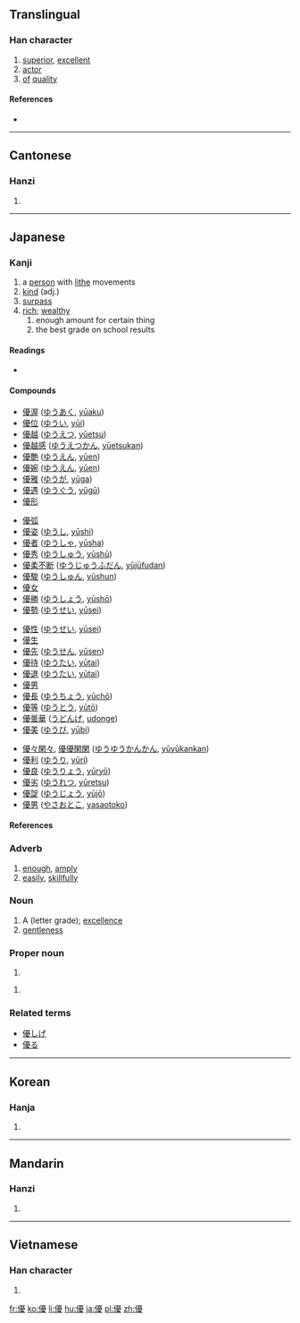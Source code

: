 {{also|优}}
==Translingual==

===Han character===
{{Han char|rn=9|rad=人|as=15|sn=17|four=2124<sub>7</sub>|canj=人一月水 (OMBE)|ids=⿰[[亻]][[憂]]}}

# [[superior]], [[excellent]]
# [[actor]]
# [[of]] [[quality]]{{rfv-sense}}

====References====
* {{Han ref|kx=0120.280|dkj=01261|dj=0254.260|hdz=10233.040|uh=512A|ud=20778|bh=C075|bd=49269}}

----

==Cantonese==

===Hanzi===
{{yue-hanzi|jyut=[[jau1]]|y=yau1|sim=优}}

# {{defn|lang=yue|sort=人15}}

----

==Japanese==

===Kanji===
{{ja-kanji|grade=6|rs=人15}}

# a [[person]] with [[lithe]] movements
# [[kind]] (adj.)
# [[surpass]]
# [[rich]]; [[wealthy]]
## enough amount for certain thing
## the best grade on school results

====Readings====
* {{ja-readings|kanon=[[ゆう]] ([[yū]])|goon=[[う]] ([[u]])|kun=[[やさしい]] ([[yasashii]]), [[すぐれる]] ([[sugureru]]), [[ゆたか]] (yutaka), [[ゆうに]] (yūni), [[わざおぎ]] ([[wazaogi]])|nadzuke=[[かつ]] (katsu), [[ひろ]] (hiro), [[まさ]] (masa), [[まさる]] (masaru), [[ゆたか]] (yutaka)}}

====Compounds====
{{top4}}
* [[優渥]] ([[ゆうあく]], [[yūaku]]) 
* [[優位]] ([[ゆうい]], [[yūi]]) 
* [[優越]] ([[ゆうえつ]], [[yūetsu]]) 
* [[優越感]] ([[ゆうえつかん]], [[yūetsukan]]) 
* [[優艶]] ([[ゆうえん]], [[yūen]]) 
* [[優婉]] ([[ゆうえん]], [[yūen]]) 
* [[優雅]] ([[ゆうが]], [[yūga]]) 
* [[優遇]] ([[ゆうぐう]], [[yūgū]]) 
* [[優形]]
{{mid4}}
* [[優弧]]
* [[優姿]] ([[ゆうし]], [[yūshi]]) 
* [[優者]] ([[ゆうしゃ]], [[yūsha]]) 
* [[優秀]] ([[ゆうしゅう]], [[yūshū]]) 
* [[優柔不断]] ([[ゆうじゅうふだん]], [[yūjūfudan]]) 
* [[優駿]] ([[ゆうしゅん]], [[yūshun]]) 
* [[優女]]
* [[優勝]] ([[ゆうしょう]], [[yūshō]]) 
* [[優勢]] ([[ゆうせい]], [[yūsei]]) 
{{mid4}}
* [[優性]] ([[ゆうせい]], [[yūsei]]) 
* [[優生]]
* [[優先]] ([[ゆうせん]], [[yūsen]]) 
* [[優待]] ([[ゆうたい]], [[yūtai]]) 
* [[優退]] ([[ゆうたい]], [[yūtai]]) 
* [[優男]]
* [[優長]] ([[ゆうちょう]], [[yūchō]]) 
* [[優等]] ([[ゆうとう]], [[yūtō]]) 
* [[優曇華]] ([[うどんげ]], [[udonge]]) 
* [[優美]] ([[ゆうび]], [[yūbi]]) 
{{mid4}}
* [[優々閑々]], [[優優閑閑]] ([[ゆうゆうかんかん]], [[yūyūkankan]]) 
* [[優利]] ([[ゆうり]], [[yūri]]) 
* [[優良]] ([[ゆうりょう]], [[yūryō]]) 
* [[優劣]] ([[ゆうれつ]], [[yūretsu]]) 
* [[優諚]] ([[ゆうじょう]], [[yūjō]])
* [[優男]] ([[やさおとこ]], [[yasaotoko]])
{{bottom}}

====References====
{{ja-kref
|ku= 4505
|shift= 9744
|jis= 4D25
|euc= CDA5
|skip= 1-2-15
|freq= 334
|nelson= 564
|newnelson= 334
|halpern= 177
|kld= 130
|heisig= 993
|tuttle= 2a15.1
}}

===Adverb===
{{ja-pos|k|adverb|hira=ゆう|rom=yū}}

# [[enough]], [[amply]]
# [[easily]], [[skillfully]]

===Noun===
{{ja-noun|k|hira=ゆう|rom=yū}}

# A (letter grade); [[excellence]]
# [[gentleness]]

===Proper noun===
{{ja-pos|k|proper|hira=まさる|rom=Masaru}}

# {{given name|male|lang=ja|sort=まさる}}

{{ja-pos|k|proper|hira=ゆう|rom=Yū}}

# {{given name|female|lang=ja|sort=ゆう}}

===Related terms===
* [[優しげ]]
* [[優る]]

----

==Korean==

===Hanja===
{{ko-hanja|hangeul=우|rv=u|mr=u}}

# {{defn|lang=ko|sort=人15}}

----

==Mandarin==

===Hanzi===
{{cmn-hanzi|sim=优|pin=[[yōu]] ([[you1]])|wg=yu<sup>1</sup>}}

# {{defn|lang=cmn|sort=人15}}

----

==Vietnamese==

===Han character===
{{vi-hantu|[[ưu]]|rs=人15}}

# {{defn|lang=vi|sort=人15}}

[[fr:優]]
[[ko:優]]
[[li:優]]
[[hu:優]]
[[ja:優]]
[[pl:優]]
[[zh:優]]